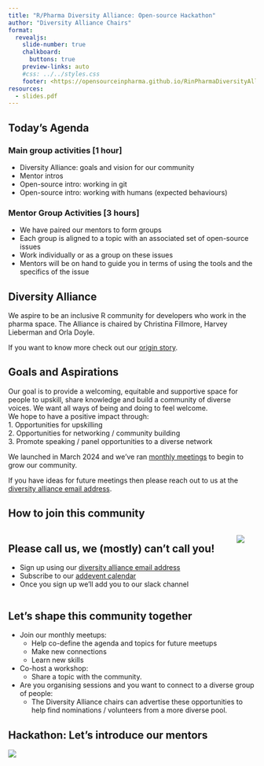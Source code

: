 ```yaml
---
title: "R/Pharma Diversity Alliance: Open-source Hackathon"
author: "Diversity Alliance Chairs"
format:
  revealjs: 
    slide-number: true
    chalkboard: 
      buttons: true
    preview-links: auto
    #css: ../../styles.css
    footer: <https://opensourceinpharma.github.io/RinPharmaDiversityAlliance/>
resources:
  - slides.pdf
---
```



## Today's Agenda {.smaller}

### Main group activities [1 hour]
- Diversity Alliance: goals and vision for our community
- Mentor intros
- Open-source intro: working in git
- Open-source intro: working with humans (expected behaviours)

### Mentor Group Activities [3 hours]
- We have paired our mentors to form groups
- Each group is aligned to a topic with an associated set of open-source issues
- Work individually or as a group on these issues
- Mentors will be on hand to guide you in terms of using the tools and the specifics of the issue


## Diversity Alliance {.smaller}

We aspire to be an inclusive R community for developers who work in the pharma space. The Alliance is chaired by Christina Fillmore, Harvey Lieberman and Orla Doyle.  

If you want to know more check out our [origin story](../../about.qmd). 

:::{.callout-note appearance="simple"}
## Goals and Aspirations
Our goal is to provide a welcoming, equitable and supportive space for people to upskill, share knowledge and build a community of diverse voices. We want all ways of being and doing to feel welcome.  
We hope to have a positive impact through:  
1. Opportunities for upskilling  
2. Opportunities for networking / community building  
3. Promote speaking / panel opportunities to a diverse network  

:::

We launched in March 2024 and we've ran [monthly meetings](../../events.qmd) to begin to grow our community. 

If you have ideas for future meetings then please reach out to us at the [diversity alliance email address](mailto:diversityalliance@opensourceinpharma.com). 


## How to join this community

::: {.columns}
::: {.column}

:::{.callout-note appearance="simple"}
# Please call us, we (mostly) can't call you! 
- Sign up using our [diversity alliance email address](mailto:diversityalliance@opensourceinpharma.com)
- Subscribe to our [addevent calendar](https://www.addevent.com/calendar/AD808454)
- Once you sign up we'll add you to our slack channel
:::

:::

::: {.column}
![](images/gdpr-cat.jpg)
:::
:::


## Let's shape this community together {.smaller}
- Join our monthly meetups:  
  - Help co-define the agenda and topics for future meetups
  - Make new connections
  - Learn new skills

- Co-host a workshop: 
  - Share a topic with the community. 

- Are you organising sessions and you want to connect to a diverse group of people:
  - The Diversity Alliance chairs can advertise these opportunities to help find nominations / volunteers from a more diverse pool.




## Hackathon: Let's introduce our mentors

![](./images/intros.jpg)




